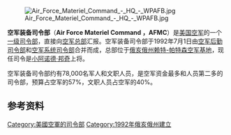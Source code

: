 {{Infobox Military Unit
|unit_name= 空军装备司令部
|image= [[File:Air_Force_Materiel_Command.png|200px]]
|caption= 空军装备司令部徽章
|dates= 1992年7月至今
|country= {{USA}}
|branch= {{Air force|United States}}
|type= 一级司令部
|role= 武器系统研究、开发、测试和维护
|size= 75,000
|garrison= [[俄亥俄州|俄亥俄州]]，[[赖特-帕特森空军基地|赖特-帕特森空军基地]]
|nickname= AFMC
|motto=
|decorations=
<!-- Commanders -->
|current_commander={{Flagicon image|Flag of a United States Air Force general.svg}} {{link-en|小阿諾德·邦奇|Arnold W. Bunch Jr.}} 上将
}}
[[File:Air_Force_Materiel_Command_-_HQ_-_WPAFB.jpg|thumb]]

'''空军装备司令部'''（'''Air Force Materiel Command ，AFMC'''）是[[美国空军|美国空军]]的一个[[美国空军一级司令部列表|一级司令部]]，直接向[[空军总部|空军总部]]汇报。空军装备司令部于1992年7月1日由[[空军后勤司令部|空军后勤司令部]]和[[空军系统司令部|空军系统司令部]]合并而成，总部位于[[俄亥俄州|俄亥俄州]][[赖特-帕特森空军基地|赖特-帕特森空军基地]]，现任司令是[[小阿诺德·邦奇|小阿诺德·邦奇]]上将。

空军装备司令部约有78,000名军人和文职人员，是空军资金最多和人员第二多的司令部，预算占空军的57%，文职人员占空军的40%。

==参考资料==
{{Reflist}}


{{US Air Force navbox}}

{{Authority control}}
[[Category:美國空軍的司令部|Category:美國空軍的司令部]]
[[Category:1992年俄亥俄州建立|Category:1992年俄亥俄州建立]]